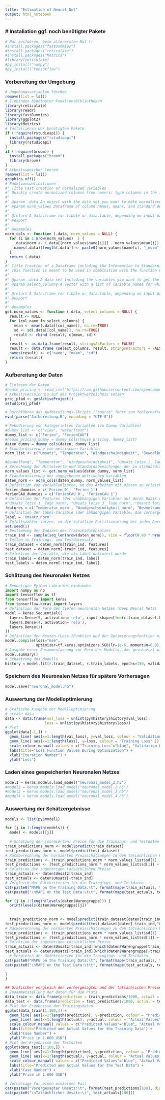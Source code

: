 ```yaml
---
title: "Estimation of Neural Net"
output: html_notebook
---
```


### # Installation ggf. noch benötigter Pakete ###
```r
# Nur ausführen, beim allerersten Mal !!
#install.packages("fastDummies")
#install.packages("reticulate")
#install.packages("Metrics")
#library(reticulate)
#py_install("numpy")
#py_install("tensorflow")
```


### Vorbereitung der Umgebung ###
```r
# Umgebungsvariablen löschen
remove(list = ls())
# Einbinden benötogter Funktionsbibliotheken
library(reticulate)
library(readr)
library(fastDummies)
library(ggplot2)
library(Metrics)
# Installieren der benötigten Pakete
if (!require(rstudioapi)) {
  install.packages("rstudioapi")
  library(rstudioapi) 
}
if (!require(broom)) {
  install.packages("broom")
  library(broom)
}
# Arbeitsspeicher leeren
remove(list = ls())
graphics.off()
# Funktionsdefinitionen
#' Title Fast creation of normalized variables
#' Quickly create normalized columns from numeric type columns in the inputted data. This function is useful for statistical analysis when you want normalized columns rather than the actual columns.
#'
#' @param .data An object with the data set you want to make normalized columns from.
#' @param norm_values Dataframe of column names, means, and standard deviations that is used to create corresponding normalized variables from.
#'
#' @return A data.frame (or tibble or data.table, depending on input data type) with same number of rows as inputted data and original columns plus the newly created normalized. columns.
#' @export
#'
#' @examples
norm_cols <- function (.data, norm_values = NULL) {
  for (i in 1:nrow(norm_values)  ) {
    .data$norm <- (.data[[norm_values$name[i]]] - norm_values$mean[i]) / norm_values$sd[i]
    names(.data)[length(.data)] <- paste0(norm_values$name[i], "_norm")
  }
  return (.data)
}
#' Title Creation of a Dataframe including the Information to Standardize Variables
#' This function is meant to be used in combination with the function norm_cols
#'
#' @param .data A data set including the variables you want to get the means and standard deviations from.
#' @param select_columns A vector with a list of variable names for which you want to get the means and standard deviations from.
#'
#' @return A data.frame (or tibble or data.table, depending on input data type) including the names, means, and standard deviations of the variables included in the select_columns argument.
#' @export
#'
#' @examples
get.norm_values <- function (.data, select_columns = NULL) {
  result <- NULL
  for (col_name in select_columns) {
    mean <- mean(.data[[col_name]], na.rm=TRUE)
    sd <- sd(.data[[col_name]], na.rm=TRUE)
    result <- rbind (result, c(mean, sd))
  }
  result <- as.data.frame(result, stringsAsFactors = FALSE)
  result <- data.frame (select_columns, result, stringsAsFactors = FALSE)
  names(result) <- c("name", "mean", "sd")
  return (result)
}
```


### Aufbereitung der Daten ###
```r
# Einlesen der Daten
#house_pricing <- read_csv("https://raw.githubusercontent.com/opencampus-sh/ws1920-datascience/master/house_pricing_test.csv")
# Arbeitsverzeichnis auf das Projektverzeichnis setzen
proj_pfad <- getActiveProject()
setwd(proj_pfad)

# Durchführen des Aufbereitungs-Skripts ("source" führt zum fehlerhaften Durchführen mit Umlauten, daher die explizite Angabe der Unicode-Kodierung)
eval(parse("Aufbereitung.R", encoding = "UTF-8"))

```

```r
# Rekodierung von kategoriellen Variablen (zu Dummy-Variablen)
#dummy_list <- c("view", "waterfront")
dummy_list <- c("Ferien", "FerienCAU")
#house_pricing_dummy = dummy_cols(house_pricing, dummy_list)
daten_dummy = dummy_cols(daten, dummy_list)
# Standardisierung von metrischen Variablen
norm_list <- c("Umsatz", "Temperatur", "Windgeschwindigkeit", "Bewoelkung", "Wettercode", "Umsatz_letzte_1_Tage", "Umsatz_letzte_3_Tage", "Umsatz_letzte_7_Tage", "Umsatz_letzte_30_Tage")

#Bewoelkung", "Temperatur", "Windgeschwindigkeit", "Umsatz_letze_1__Tage", "Umsatz_letze_2__Tage", "Umsatz_letze_3__Tage", "Umsatz_letze_7__Tage", "Umsatz_letze_30__Tage"
# Berechnung der Mittelwerte und Standardabweichungen der zu standardisierenden Variablen
norm_values_list <- get.norm_values(daten_dummy, norm_list)
# Standardisierung der angegebenen metrischen Variablen
daten_norm <- norm_cols(daten_dummy, norm_values_list)
# Definition von Variablenlisten, um das Arbeiten mit diesen zu erleichtern
ferien_dummies = c('Ferien_0', 'Ferien_1')
ferienCAU_dummies = c('FerienCAU_0', 'FerienCAU_1')
# Definition der Features (der unabhängigen Variablen auf deren Basis die Vorhersagen erzeugt werden sollen)
#"Umsatz_letze_1__Tage_norm", "Umsatz_letze_3__Tage_norm", "Umsatz_letze_7_Tage_norm", "Umsatz_letze_30__Tage_norm"
features = c('Temperatur_norm', "Windgeschwindigkeit_norm", "Bewoelkung_norm", "Wettercode_norm", "Umsatz_letzte_1_Tage_norm", "Umsatz_letzte_3_Tage_norm", "Umsatz_letzte_7_Tage_norm", "Umsatz_letzte_30_Tage_norm", ferien_dummies, ferienCAU_dummies)
# Definition der Label-Variable (der abhaengigen Variable, die vorhergesagt werden soll) sowie
label = 'Umsatz_norm'
# Zufallszähler setzen, um die zufällige Partitionierung bei jedem Durchlauf gleich zu halten
set.seed(1)
# Bestimmung der Indizes des Traininsdatensatzes
train_ind <- sample(seq_len(nrow(daten_norm)), size = floor(0.80 * nrow(daten_norm)))
# Teilen in Trainings- und Testdatensatz
train_dataset = daten_norm[train_ind, features]
test_dataset = daten_norm[-train_ind, features]
# Selektion der Variable, die als Label definiert wurde
train_labels = daten_norm[train_ind, label]
test_labels = daten_norm[-train_ind, label]
```


### Schätzung des Neuronalen Netzes
```python
# Benoetigte Python Libraries einbinden
import numpy as np
import tensorflow as tf
from tensorflow import keras
from tensorflow.keras import layers
# Definition der Form des tiefen neuronalen Netzes (Deep Neural Nets)
model = keras.Sequential([
  layers.Dense(5, activation='relu', input_shape=[len(r.train_dataset.keys())]),
  layers.Dense(4, activation='relu'),
  layers.Dense(1)
])
# Definition der Kosten-(Loss-)Funktion und der Optimierungsfunktion mit seinen Hyperparametern
model.compile(loss="mse",
              optimizer=tf.keras.optimizers.SGD(lr=1e-6, momentum=0.9))
# Ausgabe einer Zusammenfassung zur Form des Modells, das geschaetzt wird (nicht notwendig)
model.summary()
# Schaetzung des Modells
history = model.fit(r.train_dataset, r.train_labels, epochs=150, validation_split = 0.1, verbose=0)
```


### Speichern des Neuronalen Netzes für spätere Vorhersagen ###
```python
model.save("neuronal_model.h5")
```


### Auswertung der Modelloptimierung ###
```r
# Grafische Ausgabe der Modelloptimierung
# create data
data <- data.frame(val_loss = unlist(py$history$history$val_loss),
                  loss = unlist(py$history$history$loss))
# Plot
ggplot(data[-1,]) +
  geom_line( aes(x=1:length(val_loss), y=val_loss, colour = "Validation Loss" )) +
  geom_line( aes(x=1:length(loss), y=loss, colour = "Training Loss" )) +
  scale_colour_manual( values = c("Training Loss"="blue", "Validation Loss"="red") ) +
  labs(title="Loss Function Values During Optimization") +
  xlab("Iteration Number") +
  ylab("Loss") 
```


### Laden eines gespeicherten Neuronalen Netzes ###
```python
model1 = keras.models.load_model("neuronal_model_2.h5")
#model2 = keras.models.load_model("neuronal_model_2.h5")
#model3 = keras.models.load_model("neuronal_model_3.h5")
#model4 = keras.models.load_model("neuronal_model_4.h5")

```


### Auswertung der Schätzergebnisse ###
```r

models <- list(py$model1)

for (j in 1:length(models)) {
  model <- models[[j]]
  
  # Schätzung der (normierten) Preise für die Trainings- und Testdaten
train_predictions_norm <- model$predict(train_dataset)
test_predictions_norm <- model$predict(test_dataset)
# Rückberechnung der normierten Preisschätzungen zu den tatsächlichen Preisschätzungen bzw. Preisen
train_predictions <- (train_predictions_norm * norm_values_list$sd[1] ) + norm_values_list$mean[1]
test_predictions <- (test_predictions_norm * norm_values_list$sd[1]) + norm_values_list$mean[1]
# Selektion der zugehörigen tatsächlichen Preise
train_actuals <- daten$Umsatz[train_ind]
test_actuals <- daten$Umsatz[-train_ind]
# Vergleich der Gütekriterien für die Traingings- und Testdaten
cat(paste0("MAPE on the Training Data:\t", format(mape(train_actuals, train_predictions)*100, digits=3, nsmall=2)))
cat(paste0("\nMAPE on the Test Data:\t\t", format(mape(test_actuals, test_predictions)*100, digits=3, nsmall=2)))

for (j in 1:length(levels(daten$Warengruppe))) {
  print(levels(daten$Warengruppe)[j])
  
  
  train_predictions_norm <- model$predict(train_dataset[daten[train_ind,"Warengruppe"] == levels(daten$Warengruppe)[j], ])
test_predictions_norm <- model$predict(test_dataset[daten[-train_ind,"Warengruppe"] == levels(daten$Warengruppe)[j], ])
# Rückberechnung der normierten Preisschätzungen zu den tatsächlichen Preisschätzungen bzw. Preisen
train_predictions <- (train_predictions_norm * norm_values_list$sd[1] ) + norm_values_list$mean[1]
test_predictions <- (test_predictions_norm * norm_values_list$sd[1]) + norm_values_list$mean[1]
# Selektion der zugehörigen tatsächlichen Preise
train_actuals <- daten$Umsatz[train_ind][which(daten$Warengruppe[train_ind] == levels(daten$Warengruppe)[j])]
test_actuals <- daten$Umsatz[-train_ind][which(daten$Warengruppe[-train_ind] == levels(daten$Warengruppe)[j])]
  # Vergleich der Gütekriterien für die Traingings- und Testdaten
cat(paste0("MAPE on the Training Data:\t", format(mape(train_actuals, train_predictions)*100, digits=3, nsmall=2)))
cat(paste0("\nMAPE on the Test Data:\t\t", format(mape(test_actuals, test_predictions)*100, digits=3, nsmall=2)))
  
}
}

```

```r
## Grafischer vergleich der vorhergesagten und der tatsächlichen Preise für die Trainings- und Testdaten
# Zusammenstellung der Daten für die Plots
data_train <- data.frame(prediction = train_predictions/1000, actual = train_actuals/1000)
data_test <- data.frame(prediction = test_predictions/1000, actual = test_actuals/1000)
# Plot der Ergebnisse der Trainingsdaten
ggplot(data_train[1:100,]) +
  geom_line( aes(x=1:length(prediction), y=prediction, colour = "Predicted Values" )) +
  geom_line( aes(x=1:length(actual), y=actual, colour = "Actual Values" )) +
  scale_colour_manual( values = c("Predicted Values"="blue", "Actual Values"="red") ) +
  labs(title="Predicted and Actual Values for the Training Data") +
  xlab("Case Number") +
  ylab("Price in 1.000 USD") 
# Plot der Ergebnisse der Testdaten
ggplot(data_test[1:100,]) +
  geom_line( aes(x=1:length(prediction), y=prediction, colour = "Predicted Values" )) +
  geom_line( aes(x=1:length(actual), y=actual, colour = "Actual Values" )) +
  scale_colour_manual( values = c("Predicted Values"="blue", "Actual Values"="red") ) +
  labs(title="Predicted and Actual Values for the Test Data") +
  xlab("Case Number") +
  ylab("Price in 1.000 USD") 
```

```r
# Vorhersage für einen einzelnen Fall
cat(paste0("Vorergesagter Umsatz:\t", format(test_predictions[100], digits=2, nsmall =0)))
cat(paste0("\nTatsächlicher Umsatz:\t", test_actuals[100]))
```